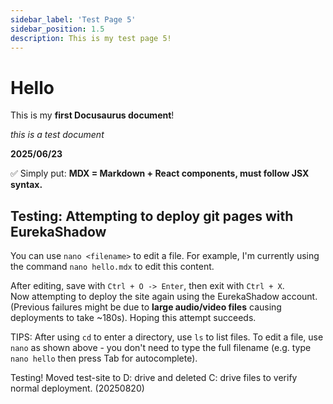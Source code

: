 ```yaml
---
sidebar_label: 'Test Page 5'
sidebar_position: 1.5
description: This is my test page 5!
---
```




# Hello

This is my **first Docusaurus document**!

*this is a test document*

**2025/06/23**




✅ Simply put: **MDX = Markdown + React components, must follow JSX syntax.**
## Testing: Attempting to deploy git pages with EurekaShadow
You can use `nano <filename>` to edit a file. For example, I'm currently using the command `nano hello.mdx` to edit this content.

After editing, save with `Ctrl + O -> Enter`, then exit with `Ctrl + X`.  
Now attempting to deploy the site again using the EurekaShadow account. (Previous failures might be due to **large audio/video files** causing deployments to take ~180s). Hoping this attempt succeeds.

TIPS: After using `cd` to enter a directory, use `ls` to list files. To edit a file, use `nano` as shown above - you don't need to type the full filename (e.g. type `nano hello` then press Tab for autocomplete).

Testing! Moved test-site to D: drive and deleted C: drive files to verify normal deployment. (20250820)